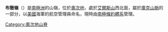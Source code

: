 {{Coord|79|12|S|155|48|E|source:GNIS|display=title}}

'''布徹嶺'''（{{lang-en|Butcher Ridge}}）是[[南極洲|南極洲]]的山嶺，位於[[奧次地|奧次地]]，處於[[艾爾斯山|艾爾斯山]]西北面，屬於[[庫克山脈|庫克山脈]]的一部分，以[[美國|美國]]海軍的航空管理員命名，現時由[[南極條約體系|南極條約體系]]管理。

{{DEFAULTSORT:Butcher Ridge}}
[[Category:奧次地山脊|Category:奧次地山脊]]


{{OatesLand-geo-stub}}